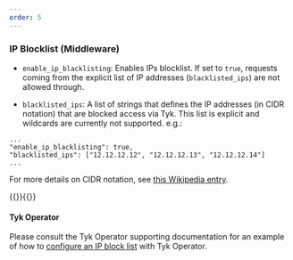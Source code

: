 ```yaml
---
order: 5
---
```


### IP Blocklist (Middleware)

* `enable_ip_blacklisting`: Enables IPs <Tooltip tip="A list of blocked or denied items or entries">blocklist</Tooltip>. If set to `true`, requests coming from the explicit list of IP addresses (`blacklisted_ips`) are not allowed through.

* `blacklisted_ips`: A list of strings that defines the IP addresses (in CIDR notation) that are blocked access via Tyk. This list is explicit and wildcards are currently not supported. e.g.:

```{.json}
...
"enable_ip_blacklisting": true,
"blacklisted_ips": ["12.12.12.12", "12.12.12.13", "12.12.12.14"]
...
```

For more details on CIDR notation, see [this Wikipedia entry](https://en.wikipedia.org/wiki/Classless_Inter-Domain_Routing#CIDR_notation).

<p style={{display: 'none'}}>{{<fn blocklist>}}{{</fn>}}</p>

#### Tyk Operator

Please consult the Tyk Operator supporting documentation for an example of how to [configure an IP block list](/api-management/automations#ip-blocklist) with Tyk Operator.